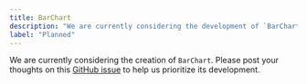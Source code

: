 ```yaml
---
title: BarChart
description: "We are currently considering the development of `BarChart`."
label: "Planned"
---
```


We are currently considering the creation of `BarChart`. Please post your thoughts on this [GitHub issue](https://github.com/hirotomoyamada/yamada-ui/issues/500) to help us prioritize its development.
